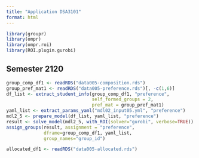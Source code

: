 ```yaml
---
title: "Application DSA3101"
format: html
---
```


```r
library(groupr)
library(ompr)
library(ompr.roi)
library(ROI.plugin.gurobi)
```

## Semester 2120

```r
group_comp_df1 <- readRDS("data005-composition.rds")
group_pref_mat1 <- readRDS("data005-preference.rds")[, -c(1,6)]
df_list <- extract_student_info(group_comp_df1, "preference",  
                                self_formed_groups = 2,  
                                pref_mat = group_pref_mat1)
yaml_list <- extract_params_yaml("mdl02_input05.yml", "preference")
mdl2_5 <- prepare_model(df_list, yaml_list, "preference")
result <- solve_model(mdl2_5, with_ROI(solver="gurobi", verbose=TRUE))
assign_groups(result, assignment = "preference", 
              dframe=group_comp_df1, yaml_list, 
              group_names="group_id")

allocated_df1 <- readRDS("data005-allocated.rds")
```

